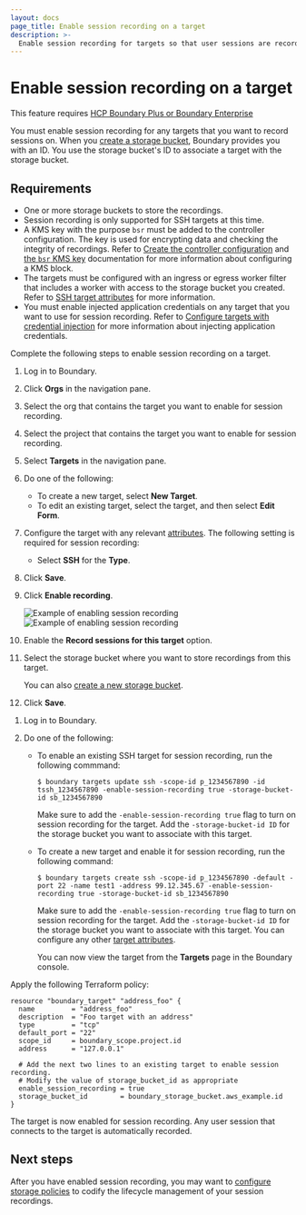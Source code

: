 ```yaml
---
layout: docs
page_title: Enable session recording on a target
description: >-
  Enable session recording for targets so that user sessions are recorded for compliance and threat management.
---
```


# Enable session recording on a target

<EnterpriseAlert product="boundary">This feature requires <a href="https://www.hashicorp.com/products/boundary">HCP Boundary Plus or Boundary Enterprise</a></EnterpriseAlert>

You must enable session recording for any targets that you want to record sessions on.
When you [create a storage bucket](/boundary/docs/configuration/session-recording/create-storage-bucket), Boundary provides you with an ID.
You use the storage bucket's ID to associate a target with the storage bucket.

## Requirements

- One or more storage buckets to store the recordings.
- Session recording is only supported for SSH targets at this time.
- A KMS key with the purpose `bsr` must be added to the controller configuration.
The key is used for encrypting data and checking the integrity of recordings.
Refer to [Create the controller configuration](/boundary/docs/deploy/self-managed/configure-controllers#create-the-controller-configuration) and [the `bsr` KMS key](/boundary/docs/security/encryption/data-encryption#the-bsr-kms-key) documentation for more information about configuring a KMS block.
- The targets must be configured with an ingress or egress worker filter that includes a worker with access to the storage bucket you created.
Refer to [SSH target attributes](/boundary/docs/domain-model/targets#ssh-target-attributes) for more information.
- You must enable injected application credentials on any target that you want to use for session recording.
Refer to [Configure targets with credential injection](/boundary/docs/configuration/credential-management/configure-credential-injection) for more information about injecting application credentials.

Complete the following steps to enable session recording on a target.

<Tabs>
<Tab heading="UI">

1. Log in to Boundary.
1. Click **Orgs** in the navigation pane.
1. Select the org that contains the target you want to enable for session recording.
1. Select the project that contains the target you want to enable for session recording.
1. Select **Targets** in the navigation pane.
1. Do one of the following:

   - To create a new target, select **New Target**.
   - To edit an existing target, select the target, and then select **Edit Form**.
1. Configure the target with any relevant [attributes](/boundary/docs/domain-model/targets).
The following setting is required for session recording:

   - Select **SSH** for the **Type**.

1. Click **Save**.
1. Click **Enable recording**.

   ![Example of enabling session recording](/img/ui/enable-session-recording_light.png#light-theme-only)
   ![Example of enabling session recording](/img/ui/enable-session-recording_dark.png#dark-theme-only)

1. Enable the **Record sessions for this target** option.
1. Select the storage bucket where you want to store recordings from this target.

   You can also [create a new storage bucket](/boundary/docs/configuration/session-recording/create-storage-bucket).

1. Click **Save**.

</Tab>
<Tab heading="CLI" group="cli">

1. Log in to Boundary.
1. Do one of the following:

   - To enable an existing SSH target for session recording, run the following commmand:

      ```shell-session
      $ boundary targets update ssh -scope-id p_1234567890 -id tssh_1234567890 -enable-session-recording true -storage-bucket-id sb_1234567890
      ```

      Make sure to add the `-enable-session-recording true` flag to turn on session recording for the target.
      Add the `-storage-bucket-id ID` for the storage bucket you want to associate with this target.

   - To create a new target and enable it for session recording, run the following command:

      ```shell-session
      $ boundary targets create ssh -scope-id p_1234567890 -default -port 22 -name test1 -address 99.12.345.67 -enable-session-recording true -storage-bucket-id sb_1234567890
      ```

      Make sure to add the `-enable-session-recording true` flag to turn on session recording for the target.
      Add the `-storage-bucket-id ID` for the storage bucket you want to associate with this target.
      You can configure any other [target attributes](/boundary/docs/domain-model/targets).

      You can now view the target from the **Targets** page in the Boundary console.

</Tab>
<Tab heading="Terraform" group="terraform">

Apply the following Terraform policy:

```hcl
resource "boundary_target" "address_foo" {
  name         = "address_foo"
  description  = "Foo target with an address"
  type         = "tcp"
  default_port = "22"
  scope_id     = boundary_scope.project.id
  address      = "127.0.0.1"

  # Add the next two lines to an existing target to enable session recording.
  # Modify the value of storage_bucket_id as appropriate
  enable_session_recording = true
  storage_bucket_id        = boundary_storage_bucket.aws_example.id
}
```

</Tab>
</Tabs>

The target is now enabled for session recording.
Any user session that connects to the target is automatically recorded.

## Next steps

After you have enabled session recording, you may want to [configure storage policies](/boundary/docs/configuration/session-recording/configure-storage-policy) to codify the lifecycle management of your session recordings.
